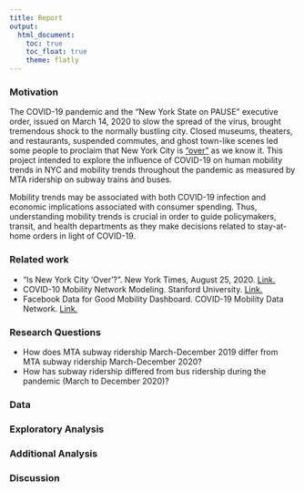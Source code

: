 ```yaml
---
title: Report
output: 
  html_document:
    toc: true
    toc_float: true
    theme: flatly
---
```




### Motivation

The COVID-19 pandemic and the “New York State on PAUSE” executive order, issued on March 14, 2020 to slow the spread of the virus, brought tremendous shock to the normally bustling city. Closed museums, theaters, and restaurants, suspended commutes, and ghost town-like scenes led some people to proclaim that New York City is [“over”](https://www.nytimes.com/2020/08/25/nyregion/nyc-coronavirus-reopening.html?searchResultPosition=43) as we know it. This project intended to explore the influence of COVID-19 on human mobility trends in NYC and mobility trends throughout the pandemic as measured by MTA ridership on subway trains and buses. 

Mobility trends may be associated with both COVID-19 infection and economic implications associated with consumer spending. Thus, understanding mobility trends is crucial in order to guide policymakers, transit, and health departments as they make decisions related to stay-at-home orders in light of COVID-19. 

### Related work

* “Is New York City ‘Over’?”. New York Times, August 25, 2020. [Link.](https://www.nytimes.com/2020/08/25/nyregion/nyc-coronavirus-reopening.html?searchResultPosition=43) 
* COVID-10 Mobility Network Modeling. Stanford University. [Link.](https://covid-mobility.stanford.edu/)
* Facebook Data for Good Mobility Dashboard. COVID-19 Mobility Data Network. [Link.](https://visualization.covid19mobility.org/?date=2020-11-26&dates=2020-08-26_2020-11-26&region=36)

### Research Questions 

* How does MTA subway ridership March-December 2019 differ from MTA subway ridership March-December 2020? 
* How has subway ridership differed from bus ridership during the pandemic (March to December 2020)? 

### Data


### Exploratory Analysis 

### Additional Analysis 

### Discussion 







